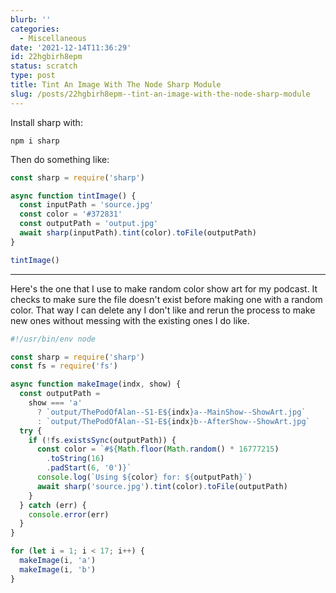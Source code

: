 ```yaml
---
blurb: ''
categories:
  - Miscellaneous
date: '2021-12-14T11:36:29'
id: 22hgbirh8epm
status: scratch
type: post
title: Tint An Image With The Node Sharp Module
slug: /posts/22hgbirh8epm--tint-an-image-with-the-node-sharp-module
---
```


Install sharp with:

```
npm i sharp
```

Then do something like:

```javascript
const sharp = require('sharp')

async function tintImage() {
  const inputPath = 'source.jpg'
  const color = '#372831'
  const outputPath = 'output.jpg'
  await sharp(inputPath).tint(color).toFile(outputPath)
}

tintImage()
```

---

Here's the one that I use to make random color show art for my podcast. It checks to make sure the file doesn't exist before making one with a random color. That way I can delete any I don't like and rerun the process to make new ones without messing with the existing ones I do like. 

```javascript
#!/usr/bin/env node

const sharp = require('sharp')
const fs = require('fs')

async function makeImage(indx, show) {
  const outputPath =
    show === 'a'
      ? `output/ThePodOfAlan--S1-E${indx}a--MainShow--ShowArt.jpg`
      : `output/ThePodOfAlan--S1-E${indx}b--AfterShow--ShowArt.jpg`
  try {
    if (!fs.existsSync(outputPath)) {
      const color = `#${Math.floor(Math.random() * 16777215)
        .toString(16)
        .padStart(6, '0')}`
      console.log(`Using ${color} for: ${outputPath}`)
      await sharp('source.jpg').tint(color).toFile(outputPath)
    }
  } catch (err) {
    console.error(err)
  }
}

for (let i = 1; i < 17; i++) {
  makeImage(i, 'a')
  makeImage(i, 'b')
}
```


